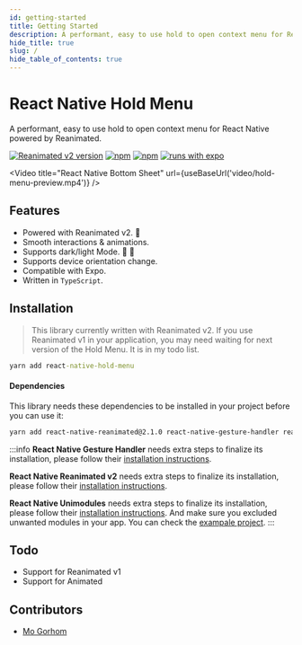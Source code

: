 ```yaml
---
id: getting-started
title: Getting Started
description: A performant, easy to use hold to open context menu for React Native powered by Reanimated. 🔥
hide_title: true
slug: /
hide_table_of_contents: true
---
```


# React Native Hold Menu

A performant, easy to use hold to open context menu for React Native powered by Reanimated.

[![Reanimated v2 version](https://img.shields.io/github/package-json/v/enesozturk/react-native-hold-menu/develop?label=Reanimated%20v2&style=flat-square)](https://www.npmjs.com/package/react-native-hold-menu) [![npm](https://img.shields.io/npm/l/react-native-hold-menu?style=flat-square)](https://www.npmjs.com/package/react-native-hold-menu) [![npm](https://img.shields.io/badge/types-included-blue?style=flat-square)](https://www.npmjs.com/package/react-native-hold-menu) [![runs with expo](https://img.shields.io/badge/Runs%20with%20Expo-4630EB.svg?style=flat-square&logo=EXPO&labelColor=f3f3f3&logoColor=000)](https://expo.io/)


<Video
  title="React Native Bottom Sheet"
  url={useBaseUrl('video/hold-menu-preview.mp4')}
/>

## Features

- Powered with Reanimated v2. 🚀
- Smooth interactions & animations.
- Supports dark/light Mode. 🌚 🌝
- Supports device orientation change.
- Compatible with Expo.
- Written in `TypeScript`.

## Installation

> This library currently written with Reanimated v2. If you use Reanimated v1 in your application, you may need waiting for next version of the Hold Menu. It is in my todo list.

```cmd
yarn add react-native-hold-menu
```

#### Dependencies

This library needs these dependencies to be installed in your project before you can use it:

```bash
yarn add react-native-reanimated@2.1.0 react-native-gesture-handler react-native-unimodules expo-blur expo-haptics
```

:::info
**React Native Gesture Handler** needs extra steps to finalize its installation, please follow their [installation instructions](https://github.com/software-mansion/react-native-gesture-handler).

**React Native Reanimated v2** needs extra steps to finalize its installation, please follow their [installation instructions](https://docs.swmansion.com/react-native-reanimated/docs/installation).

**React Native Unimodules** needs extra steps to finalize its installation, please follow their [installation instructions](https://docs.expo.io/bare/installing-unimodules/). And make sure you excluded unwanted modules in your app. You can check the [exampale project](https://github.com/enesozturk/react-native-hold-menu/tree/main/example).
:::

## Todo

- Support for Reanimated v1
- Support for Animated

## Contributors

- [Mo Gorhom](https://twitter.com/gorhom)
